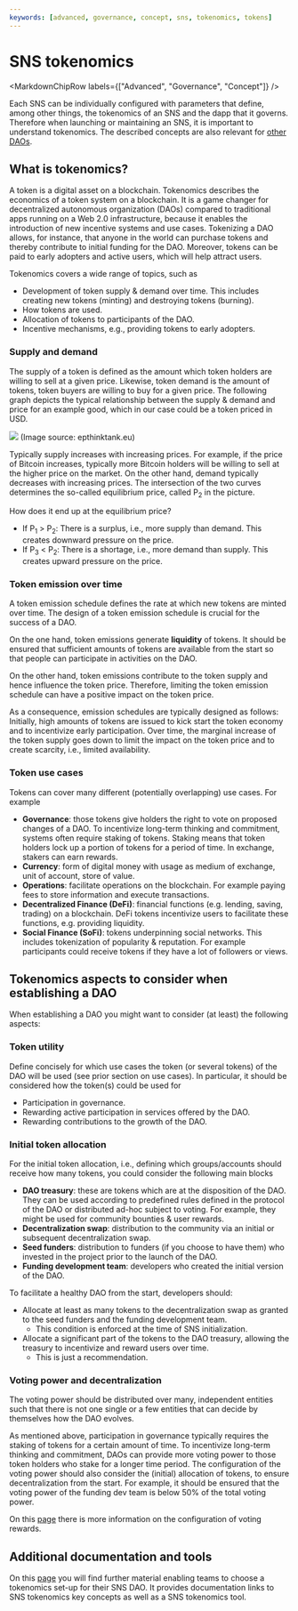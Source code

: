 ---
keywords: [advanced, governance, concept, sns, tokenomics, tokens]
---


# SNS tokenomics

<MarkdownChipRow labels={["Advanced", "Governance", "Concept"]} />

Each SNS can be individually configured with parameters that define, among other things,
the tokenomics of an SNS and the dapp that it governs.
Therefore when launching or maintaining an SNS, it is important to understand tokenomics.
The described concepts are also relevant for
[other DAOs](../overview#dao-alternatives).

## What is tokenomics?
A token is a digital asset on a blockchain. Tokenomics describes the economics of a token system on a blockchain. It is a game changer for decentralized autonomous organization (DAOs) compared to traditional apps running on a Web 2.0 infrastructure, because it enables the introduction of new incentive systems and use cases. Tokenizing a DAO allows, for instance, that anyone in the world can purchase tokens and thereby contribute to initial funding for the DAO. Moreover, tokens can be paid to early adopters and active users, which will help attract users.

Tokenomics covers a wide range of topics, such as
* Development of token supply & demand over time. This includes creating new tokens (minting) and destroying tokens (burning).
* How tokens are used.
* Allocation of tokens to participants of the DAO.
* Incentive mechanisms, e.g., providing tokens to early adopters.

### Supply and demand
The supply of a token is defined as the amount which token holders are willing to sell at a given price. Likewise, token demand is the amount of tokens, token buyers are willing to buy for a given price. The following graph depicts the typical relationship between the supply & demand and price for an example good, which in our case could be a token priced in USD.

![](./_attachments/graph_supply_demand.png)
(Image source: epthinktank.eu)

Typically supply increases with increasing prices. For example, if the price of Bitcoin increases, typically more Bitcoin holders will be willing to sell at the higher price on the market. On the other hand, demand typically decreases with increasing prices. The intersection of the two curves determines the so-called equilibrium price, called P<sub>2</sub> in the picture.

How does it end up at the equilibrium price?
* If P<sub>1</sub> > P<sub>2</sub>: There is a surplus, i.e., more supply than demand. This creates downward pressure on the price.
* If P<sub>3</sub> < P<sub>2</sub>: There is a shortage, i.e., more demand than supply. This creates upward pressure on the price.
### Token emission over time
A token emission schedule defines the rate at which new tokens are minted over time. The design of a token emission schedule is crucial for the success of a DAO.

On the one hand, token emissions generate **liquidity** of tokens. It should be ensured that sufficient amounts of tokens are available from the start so that people can participate in activities on the DAO.

On the other hand, token emissions contribute to the token supply and hence influence the token price. Therefore, limiting the token emission schedule can have a positive impact on the token price.

As a consequence, emission schedules are typically designed as follows: Initially, high amounts of tokens are issued to kick start the token economy and to incentivize early participation. Over time, the marginal increase of the token supply goes down to limit the impact on the token price and to create scarcity, i.e., limited availability.

### Token use cases
Tokens can cover many different (potentially overlapping) use cases. For example
* **Governance**: those tokens give holders the right to vote on proposed changes of a DAO.
To incentivize long-term thinking and commitment, systems often require staking of tokens. Staking means that token holders lock up a portion of tokens for a period of time. In exchange, stakers can earn rewards.
* **Currency**: form of digital money with usage as medium of exchange, unit of account, store of value.
* **Operations**: facilitate operations on the blockchain. For example paying fees to store information and execute transactions.
* **Decentralized Finance (DeFi)**: financial functions (e.g. lending, saving, trading) on a blockchain.
DeFi tokens incentivize users to facilitate these functions, e.g. providing liquidity.
* **Social Finance (SoFi)**: tokens underpinning social networks. This includes tokenization of popularity & reputation. For example participants could receive tokens if they have a lot of followers or views.


## Tokenomics aspects to consider when establishing a DAO
When establishing a DAO you might want to consider (at least) the following aspects:

### Token utility
Define concisely for which use cases the token (or several tokens) of the DAO will be used (see prior section on use cases).  In particular, it should be considered how the token(s) could be used for
* Participation in governance.
* Rewarding active participation in services offered by the DAO.
* Rewarding contributions to the growth of the DAO.

### Initial token allocation
For the initial token allocation, i.e., defining which groups/accounts should receive how many tokens, you could consider the following main blocks

* **DAO treasury**: these are tokens which are at the disposition of the DAO. They can be used according to predefined rules defined in the protocol of the DAO or distributed ad-hoc subject to voting. For example, they might be used for community bounties & user rewards.
* **Decentralization swap**: distribution to the community via an initial or subsequent decentralization swap.
* **Seed funders**: distribution to funders (if you choose to have them) who invested in the project prior to the launch of the DAO.
* **Funding development team**: developers who created the initial version of the DAO.

To facilitate a healthy DAO from the start, developers should:
* Allocate at least as many tokens to the decentralization swap as granted to the seed funders and the funding development team.
    * This condition is enforced at the time of SNS initialization.
* Allocate a significant part of the tokens to the DAO treasury, allowing the treasury to incentivize and reward users over time.
    * This is just a recommendation.

### Voting power and decentralization
The voting power should be distributed over many, independent entities such that there is not one single or a few entities that can decide by themselves how the DAO evolves.

As mentioned above, participation in governance typically requires the staking of tokens for a certain amount of time. To incentivize long-term thinking and commitment, DAOs can provide more voting power to those token holders who stake for a longer time period. The configuration of the voting power should also consider the (initial) allocation of tokens, to ensure decentralization from the start. For example, it should be ensured that the voting power of the funding dev team is below 50% of the total voting power.

On this [page](rewards.mdx) there is more information on the configuration of voting rewards.

## Additional documentation and tools
On this [page](https://wiki.internetcomputer.org/wiki/How-To:_SNS_tokenomics_configuration)
you will find further material enabling teams to choose a tokenomics set-up for their
SNS DAO.
It provides documentation links to SNS tokenomics key concepts as well as a SNS
tokenomics tool.


